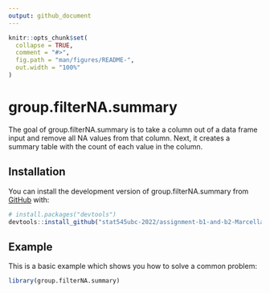 ```yaml
---
output: github_document
---
```


<!-- README.md is generated from README.Rmd. Please edit that file -->

```r
knitr::opts_chunk$set(
  collapse = TRUE,
  comment = "#>",
  fig.path = "man/figures/README-",
  out.width = "100%"
)
```

# group.filterNA.summary

<!-- badges: start -->
<!-- badges: end -->

The goal of group.filterNA.summary is to take a column out of a data frame input and remove all NA values from that column. Next, it creates a summary table with the count of each value in the column.

## Installation

You can install the development version of group.filterNA.summary from [GitHub](https://github.com/) with:

``` r
# install.packages("devtools")
devtools::install_github("stat545ubc-2022/assignment-b1-and-b2-Marcella-Cross", ref="0.2.0")
```

## Example

This is a basic example which shows you how to solve a common problem:

```r
library(group.filterNA.summary)
```
